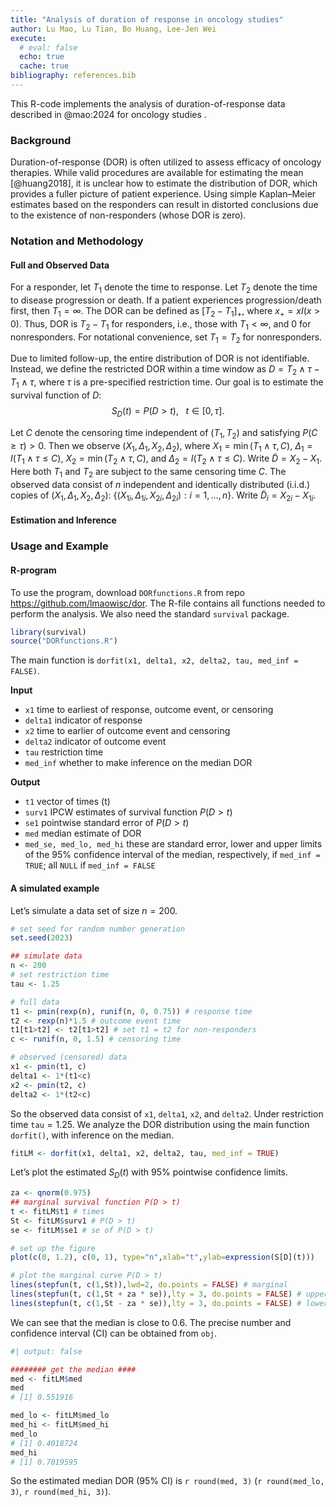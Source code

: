 ```yaml
---
title: "Analysis of duration of response in oncology studies"
author: Lu Mao, Lu Tian, Bo Huang, Lee-Jen Wei
execute: 
  # eval: false
  echo: true
  cache: true
bibliography: references.bib
---
```


This R-code implements the analysis of duration-of-response data described in @mao:2024 for oncology studies .

### Background

Duration-of-response (DOR) is often utilized to assess efficacy of oncology therapies. While valid procedures are available for estimating the mean [@huang2018], it is unclear how to estimate the distribution of DOR, which provides a fuller picture of patient experience. Using simple Kaplan–Meier estimates based on the responders can result in distorted conclusions due to the existence of non-responders (whose DOR is zero).

### Notation and Methodology

#### Full and Observed Data

For a responder, let $T_1$ denote the time to response. Let $T_2$ denote the time to disease progression or death. If a patient experiences progression/death first, then $T_1=\infty$.
The DOR can be defined as $[T_2-T_1]_+$, where $x_+=xI(x>0).$ Thus, DOR is $T_2-T_1$ for responders, i.e., those with $T_1<\infty$, and 0 for nonresponders.
For notational convenience, set $T_1=T_2$ for nonresponders. 

Due to limited follow-up, the entire distribution of DOR is not identifiable.  Instead, we define
 the restricted DOR within a time window as 
$D=T_2\wedge \tau -T_1\wedge \tau$,
where $\tau$ is a pre-specified restriction time.
Our goal is to estimate the survival function of $D:$ 
$$S_D(t)=P(D>t), \,\,\,\,\, t\in [0, \tau].$$

Let $C$ denote the censoring time independent of $(T_1, T_2)$
and satisfying $P(C\geq \tau)>0$.
Then we observe  $(X_1,\Delta_1,X_2,\Delta_2)$, where $X_1=\min(T_1\wedge\tau, C)$, $\Delta_1=I(T_1\wedge\tau\leq C)$, $X_2=\min(T_2\wedge\tau,C)$,  and $\Delta_2=I(T_2\wedge\tau\leq C).$ Write $\tilde D=X_2 - X_1$.
Here both $T_1$ and $T_2$ are subject to the same censoring time $C$. 
The observed data consist of  $n$ independent and identically distributed (i.i.d.) copies of $(X_1,\Delta_1,X_2,\Delta_2)$:
$\{(X_{1i},\Delta_{1i},X_{2i},\Delta_{2i}): i=1,\ldots,n\}.$
Write $\tilde D_i=X_{2i}- X_{1i}$.

#### Estimation and Inference



### Usage and Example

#### R-program

To use the program, download `DORfunctions.R` from repo <https://github.com/lmaowisc/dor>. The R-file contains all functions needed to perform the analysis. We also need the standard `survival` package.

```r
library(survival)
source("DORfunctions.R")
```

The main function is `dorfit(x1, delta1, x2, delta2, tau, med_inf = FALSE)`.

**Input**

-   `x1` time to earliest of response, outcome event, or censoring
-   `delta1` indicator of response
-   `x2` time to earlier of outcome event and censoring 
-   `delta2` indicator of outcome event
-   `tau` restriction time
-   `med_inf` whether to make inference on the median DOR

**Output**

-   `t1` vector of times (t)
-   `surv1` IPCW estimates of survival function $P(D > t)$
-   `se1` pointwise standard error of $P(D > t)$
-   `med` median estimate of DOR
-   `med_se, med_lo, med_hi` these are standard error, 
lower and upper limits of the 95\% confidence interval of the median, respectively,
 if `med_inf = TRUE`; all `NULL` if `med_inf = FALSE`


#### A simulated example

Let's simulate a data set of size $n=200$.

```r
# set seed for random number generation
set.seed(2023)

## simulate data
n <- 200
# set restriction time
tau <- 1.25

# full data
t1 <- pmin(rexp(n), runif(n, 0, 0.75)) # response time
t2 <- rexp(n)*1.5 # outcome event time
t1[t1>t2] <- t2[t1>t2] # set t1 = t2 for non-responders
c <- runif(n, 0, 1.5) # censoring time

# observed (censored) data
x1 <- pmin(t1, c)
delta1 <- 1*(t1<c)
x2 <- pmin(t2, c)
delta2 <- 1*(t2<c)
```

So the observed data consist of `x1`, `delta1`, `x2`, and `delta2`.
Under restriction time `tau`$= 1.25$.
We analyze the DOR distribution using the main function `dorfit()`,
with inference on the median.

```r
fitLM <- dorfit(x1, delta1, x2, delta2, tau, med_inf = TRUE)
```


Let's plot the estimated $S_D(t)$ with 95\% pointwise confidence limits.

```r

za <- qnorm(0.975)
## marginal survival function P(D > t)
t <- fitLM$t1 # times
St <- fitLM$surv1 # P(D > t)
se <- fitLM$se1 # se of P(D > t)

# set up the figure
plot(c(0, 1.2), c(0, 1), type="n",xlab="t",ylab=expression(S[D](t)))

# plot the marginal curve P(D > t)
lines(stepfun(t, c(1,St)),lwd=2, do.points = FALSE) # marginal
lines(stepfun(t, c(1,St + za * se)),lty = 3, do.points = FALSE) # upper 95% CI 
lines(stepfun(t, c(1,St - za * se)),lty = 3, do.points = FALSE) # lower 95% CI 

```

We can see that the median is close to 0.6. The precise number and confidence interval (CI)
can be obtained from `obj`.
```r
#| output: false

######## get the median ####
med <- fitLM$med
med
# [1] 0.551916

med_lo <- fitLM$med_lo
med_hi <- fitLM$med_hi
med_lo
# [1] 0.4018724
med_hi
# [1] 0.7019595
```

So the estimated median DOR (95\% CI) is `r round(med, 3)` 
(`r round(med_lo, 3)`, `r round(med_hi, 3)`).
